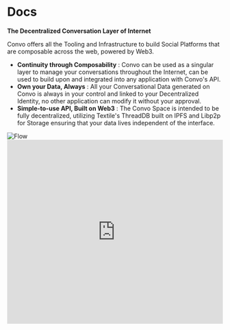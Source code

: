 # Docs




**The Decentralized Conversation Layer of Internet**

Convo offers all the Tooling and Infrastructure to build Social Platforms that are composable across the web, powered by Web3.

 - **Continuity through Composability** : Convo can be used as a singular layer to manage your conversations throughout the Internet, can be used to build upon and integrated into any application with Convo's API.
 - **Own your Data, Always** : All your Conversational Data generated on Convo is always in your control and linked to your Decentralized Identity, no other application can modify it without your approval.
 - **Simple-to-use API, Built on Web3** : The Convo Space is intended to be fully decentralized, utilizing Textile's ThreadDB built on IPFS and Libp2p for Storage ensuring that your data lives independent of the interface.

<Bleed>
    <img src="/flow.png" alt="Flow" width="full" height="auto" layout="intrinsic" />
</Bleed>

<Bleed>
  <iframe
    width="100%"
    height="430"
    src="https://www.youtube.com/embed/d9BsoTfIDOM"
    frameBorder="0"
    allow="accelerometer; autoplay; clipboard-write; encrypted-media; gyroscope; picture-in-picture"
    allowFullScreen
  />
</Bleed>

## Use Cases

The Convo Space is the Decentralized Conversation Layer of Internet offering all the tooling and infrastucture to build Social Platforms around any element of the web, powered by Web3.

Here are some of the use cases that Convo enables,
- Add a conversation layer to your platform to allow the community to interact, without worrying about the Complexities of Web3.
- Composable conversations across multiple interfaces. You can anchor one or many conversations to an NFT so that whichever Marketplace/Platform that NFT is viewed on the Community around that NFT can move along with it.
- Commenting on a specific transaction on Etherscan warning users of a malicious account/contract and having those conversations show up in your wallet so that the next time you are sending a txn to that address you can see the entire community warning you against it.
- Conversations around a Proposal are happening across a multitude of interfaces, with Convo you can build a plugin of Snapshot or any Governance Interface and continue those conversations anywhere.
- Convo's Identity and Reputation Layer makes it simple to move your Reputation across different interfaces, like a Prominent Artist who has sold multiple pieces can join a DAO and automatically unlock perks based on their sales and other on-chain activity.
- and many more...

## Support

✉️ Need dedicated support for your project?

Please reach out to [me](https://twitter.com/anuditnagar) or our community if you run into any issues.
- [Discord](https://discord.com/invite/MFtmrng9J7)
- [GitHub](https://github.com/anudit/convo)
- [Twitter](https://twitter.com/0xConvo)


## Contributions

Wanna look under the hood? Here are the family of repositories that run Convo.

- [https://github.com/anudit/convo](https://github.com/anudit/convo) - Convo's Protocol and App
- [https://github.com/anudit/convodocs](https://github.com/anudit/convodocs) - Convo's Documentation
- [https://github.com/anudit/convosdk](https://github.com/anudit/convosdk) - Convo's SDK
- [https://github.com/anudit/convobridge](https://github.com/anudit/convobridge) - Convo's Web2 &lt;&gt; Web3 Bridge
- [https://github.com/anudit/convoblog](https://github.com/anudit/convoblog) - Convo's Blog Server
- [https://github.com/anudit/convoimage](https://github.com/anudit/convoimage) - Convo's OpenGraph Image Generator
- [https://github.com/anudit/convoextension](https://github.com/anudit/convoextension) - Convo's Browser Extension
- [https://github.com/anudit/convodecentraland](https://github.com/anudit/convodecentraland) - Convo's Decentraland Extension
- [https://github.com/anudit/convodesign](https://github.com/anudit/convodesign) - Convo's Design System
